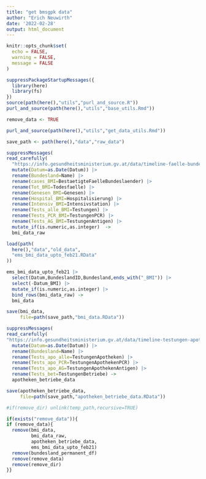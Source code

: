 ```yaml
---
title: "get bmsgpk data"
author: "Erich Neuwirth"
date: '2022-02-28'
output: html_document
---
```



```r
knitr::opts_chunk$set(
  echo = FALSE,
  warning = FALSE,
  message = FALSE
) 
```

```r
suppressPackageStartupMessages({
  library(here)
  library(fs)
})  
source(path(here(),"utils","purl_and_source.R"))
purl_and_source(path(here(),"utils","base_utils.Rmd"))
```




```r
remove_data <- TRUE
```

```r
purl_and_source(path(here(),"utils","get_data_utils.Rmd"))
```

```r
save_path <- path(here(),"data","raw_data")
```

```r
suppressMessages(
read_carefully(
  "https://info.gesundheitsministerium.gv.at/data/timeline-faelle-bundeslaender.csv")) |>
  mutate(Datum=as.Date(Datum)) |>
  rename(Bundesland=Name) |>
  rename(cases_BMI=BestaetigteFaelleBundeslaender) |>
  rename(Tot_BMI=Todesfaelle) |>
  rename(Genesen_BMI=Genesen) |>
  rename(Hospital_BMI=Hospitalisierung) |>
  rename(Intensiv_BMI=Intensivstation) |>
  rename(Tests_alle_BMI=Testungen) |>
  rename(Tests_PCR_BMI=TestungenPCR) |>
  rename(Tests_AG_BMI=TestungenAntigen) |>
  mutate_if(is.numeric,as.integer)  ->
  bmi_data_raw  
```



```r
load(path(
  here(),"data","old_data",
  "ems_bmi_data_upto_feb21.RData"
))
```

```r
ems_bmi_data_upto_feb21 |>
  select(Datum,BundeslandID,Bundesland,ends_with("_BMI")) |>
  select(-Datum_BMI) |>
  mutate_if(is.numeric,as.integer) |>
  bind_rows(bmi_data_raw) ->
  bmi_data 
```



```r
save(bmi_data,
     file=path(save_path,"bmi_data.RData"))
```


```r
suppressMessages(
read_carefully(
"https://info.gesundheitsministerium.gv.at/data/timeline-testungen-apotheken-betriebe.csv")) |>
  mutate(Datum=as.Date(Datum)) |>
  rename(Bundesland=Name) |>
  rename(Tests_apo_alle=TestungenApotheken) |>
  rename(Tests_apo_PCR=TestungenApothekenPCR) |>
  rename(Tests_apo_AG=TestungenApothekenAntigen) |>
  rename(Tests_bet=TestungenBetriebe) ->
  apotheken_betriebe_data
```


```r
save(apotheken_betriebe_data,
     file=path(save_path,"apotheken_betriebe_data.RData"))
```


```r
#if(remove_dir) unlink(temp_path,recursive=TRUE)
```

```r
if(exists("remove_data")){
if (remove_data){
  remove(bmi_data,
         bmi_data_raw,
         apotheken_betriebe_data,
         ems_bmi_data_upto_feb21)
  remove(bundesland_permanent_df)
  remove(remove_data)
  remove(remove_dir)
}}
```
